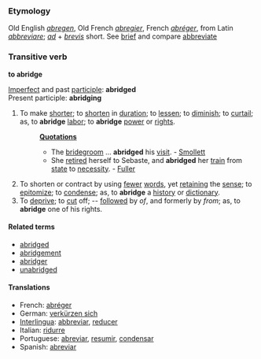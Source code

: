 ===Etymology===
Old English ''[[abregen]]'', Old French ''[[abregier]]'', French ''[[abréger]]'', from Latin ''[[abbreviare]]''; ''[[ad]]'' + ''[[brevis]]'' short. See [[brief]] and compare [[abbreviate]]

===Transitive verb===
'''to abridge'''

[[Imperfect]] and past [[participle]]: '''abridged'''<br>
Present participle: '''abridging'''
#To make [[shorter]]; to [[shorten]] in [[duration]]; to [[lessen]]; to [[diminish]]; to [[curtail]]; as, to '''abridge''' [[labor]]; to '''abridge''' [[power]] or [[right]]s.
#:'''[[Quotation]]s'''
#:*The [[bridegroom]] ... '''abridged''' his [[visit]]. - [[Smollett]]
#:*She [[retire]]d herself to Sebaste, and '''abridged''' her [[train]] from [[state]] to [[necessity]]. - [[Fuller]]
#To shorten or contract by using [[fewer]] [[word]]s, yet [[retaining]] the [[sense]]; to [[epitomize]]; to [[condense]]; as, to '''abridge''' a [[history]] or [[dictionary]].
#To [[deprive]]; to [[cut]] off; -- [[follow]]ed by ''of'', and formerly by ''from''; as, to '''abridge''' one of his rights.

====Related terms====
*[[abridged]]
*[[abridgement]]
*[[abridger]]
*[[unabridged]]

====Translations====
*French: [[abréger]]
*German: [[verkürzen sich]]
*[[Interlingua]]: [[abbreviar]], [[reducer]]
*Italian: [[ridurre]]
*Portuguese: [[abreviar]], [[resumir]], [[condensar]]
*Spanish: [[abreviar]]